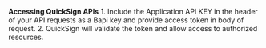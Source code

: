 ****Accessing QuickSign APIs****
    1. Include the Application API KEY in the header of your API requests as a Bapi key and provide access token in body of request.
    2. QuickSign will validate the token and allow access to authorized resources.